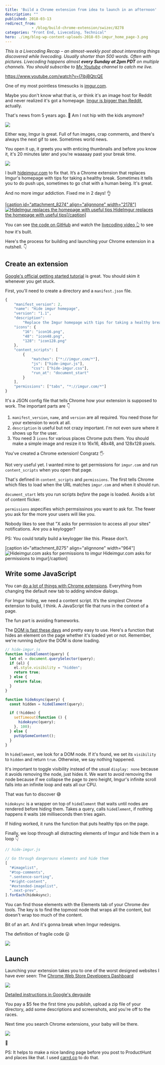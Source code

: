 ```yaml
---
title: 'Build a Chrome extension from idea to launch in an afternoon'
description: ""
published: 2018-03-13
redirect_from: 
            - /blog/build-chrome-extension/swizec/8278
categories: "Front End, Livecoding, Technical"
hero: ./img/blog-wp-content-uploads-2018-03-imgur_home_page-3.png
---
```

_This is a Livecoding Recap – an almost-weekly post about interesting things discovered while livecoding. Usually shorter than 500 words. Often with pictures. Livecoding happens almost **every Sunday at 2pm PDT** on multiple channels. You should subscribe to [My Youtube](https://www.youtube.com/TheSwizec) channel to catch me live._



https://www.youtube.com/watch?v=I7ibjBQtcQE



One of my most pointless timesucks is [imgur.com](https://imgur.com).



Maybe you don&#x27;t know what that is, or think it&#x27;s an image host for Reddit and never realized it&#x27;s got a homepage. [Imgur is bigger than Reddit](https://www.buzzfeed.com/jwherrman/imgur-is-now-bigger-than-reddit), actually.



That&#x27;s news from 5 years ago. 🤔 Am I not hip with the kids anymore?



![](./img/media-ifxLK48cnyDDi-giphy.gif)



Either way, Imgur is great. Full of fun images, crap comments, and there&#x27;s always the next gif to see. Sometimes world news.



You open it up, it greets you with enticing thumbnails and before you know it, it&#x27;s 20 minutes later and you&#x27;re waaaaay past your break time.



![](./img/blog-wp-content-uploads-2018-03-imgur_home_page-3.png)



I built [hideimgur.com](#) to fix that. It’s a Chrome extension that replaces Imgur&#x27;s homepage with tips for taking a healthy break. Sometimes it tells you to do push ups, sometimes to go chat with a human being. It&#x27;s great.



And no more imgur addiction. Fixed me in 2 days! 👌



[\[caption id=&quot;attachment_8274&quot; align=&quot;alignnone&quot; width=&quot;2178&quot;\]![HideImgur replaces the homepage with useful tips](./img/blog-wp-content-uploads-2018-03-hide-imgur-homepage-1.png) HideImgur replaces the homepage with useful tips\[/caption\]](http://hideimgur.com)



You can see [the code on GitHub](https://github.com/Swizec/hide-imgur-homepage) and watch the [livecoding video 👆](#) to see how it&#x27;s built.



Here&#x27;s the process for building and launching your Chrome extension in a nutshell. 👇



## Create an extension



[Google&#x27;s official getting started tutorial](https://developer.chrome.com/extensions/getstarted) is great. You should skim it whenever you get stuck.



First, you&#x27;ll need to create a directory and a `manifest.json` file.



```javascript
{
    "manifest_version": 2,
    "name": "Hide imgur homepage",
    "version": "1.1",
    "description":
        "Replace the Imgur homepage with tips for taking a healthy break. New tip every time you slack.",
    "icons": {
        "16": "icon16.png",
        "48": "icon48.png",
        "128": "icon128.png"
    },
    "content_scripts": [
        {
            "matches": ["*://imgur.com/*"],
            "js": ["hide-imgur.js"],
            "css": ["hide-imgur.css"],
            "run_at": "document_start"
        }
    ],
    "permissions": ["tabs", "*://imgur.com/*"]
}
```



It&#x27;s a JSON config file that tells Chrome how your extension is supposed to work. The important parts are 👇



1. `manifest_version`, `name`, and `version` are all required. You need those for your extension to work at all.
2. `description` is useful but not crazy important. I&#x27;m not even sure where it shows up for the user.
3. You need 3 `icons` for various places Chrome puts them. You should make a simple image and resize it to 16x16, 48x48, and 128x128 pixels.



You&#x27;ve created a Chrome extension! Congratz 🖐



Not very useful yet. I wanted mine to get permissions for `imgur.com` and run `content_scripts` when you open that page.



That&#x27;s defined in `content_scripts` and `permissions`. The first tells Chrome which files to load when the URL matches `imgur.com` and when it should run.



`document_start` lets you run scripts _before_ the page is loaded. Avoids a lot of content flicker.



`permissions` aspecifies which permsissinos you want to ask for. The fewer you ask for the more your users will like you.



Nobody likes to see that &quot;X asks for permission to access all your sites&quot; notifications. Are you a keylogger?



PS: You could totally build a keylogger like this. Please don&#x27;t.



\[caption id=&quot;attachment_8275&quot; align=&quot;alignnone&quot; width=&quot;964&quot;]![Hideimgur.com asks for permissions to imgur](./img/blog-wp-content-uploads-2018-03-permissions-screenshot-3.png) Hideimgur.com asks for permissions to imgur\[/caption]



## Write some JavaScript



You can [do a lot of things with Chrome extensions](https://developer.chrome.com/extensions/devguide). Everything from changing the default new tab to adding window dialogs.



For Imgur hiding, we need a content script. It’s the simplest Chrome extension to build, I think. A JavaScript file that runs in the context of a page.



The fun part is avoiding frameworks.



The [DOM is fast these days](https://swizec.com/blog/building-interactive-dom-benchmark-preliminary-results/swizec/8219) and pretty easy to use. Here&#x27;s a function that hides an element on the page whether it&#x27;s loaded yet or not. Remember, we&#x27;re running _before_ the DOM is done loading.



```javascript
// hide-imgur.js
function hideElement(query) {
  let el = document.querySelector(query);
  if (el) {
    el.style.visibility = "hidden";
    return true;
  } else {
    return false;
  }
}

function hideAsync(query) {
  const hidden = hideElement(query);

  if (!hidden) {
    setTimeout(function () {
      hideAsync(query);
    }, 100);
  } else {
    putUpSomeContent();
  }
}
```



In `hideElement`, we look for a DOM node. If it&#x27;s found, we set its `visibility` to `hidden` and return `true`. Otherwise, we say nothing happened.



It&#x27;s important to toggle visibility instead of the usual `display: none` because it avoids removing the node, just hides it. We want to avoid removing the node because if we collapse the page to zero height, Imgur&#x27;s infinite scroll falls into an infinite loop and eats all our CPU.



That was fun to discover 😅



`hideAsync` is a wrapper on top of `hideElement` that waits until nodes are rendered before hiding them. Takes a query, calls `hideElement`, if nothing happens it waits `100` milliseconds then tries again.



If hiding worked, it runs the function that puts healthy tips on the page.



Finally, we loop through all distracting elements of Imgur and hide them in a loop 👇



```javascript
// hide-imgur.js

// Go through dangerouns elements and hide them
[
  "#imagelist",
  "#top-comments",
  ".sentence-sorting",
  "#right-content",
  "#extended-imagelist",
  ".next-prev",
].forEach(hideAsync);
```



You can find those elements with the Elements tab of your Chrome dev tools. The key is to find the topmost node that wraps all the content, but doesn&#x27;t wrap too much of the content.



Bit of an art. And it&#x27;s gonna break when Imgur redesigns.



The definition of fragile code 😛



![](./img/media-Xra0ADZp25hBK-giphy.gif)



## Launch



Launching your extension takes you to one of the worst designed websites I have ever seen: The [Chrome Web Store Developers Dashboard](https://chrome.google.com/webstore/developer/dashboard?pli=1&amp;authuser=1)



![](./img/blog-wp-content-uploads-2018-03-Screen-Shot-2018-03-13-at-09.55.39-3.png)



[Detailed instructions in Google&#x27;s devguide](https://developer.chrome.com/webstore/publish)



You pay a $5 fee the first time you publish, upload a zip file of your directory, add some descriptions and screenshots, and you&#x27;re off to the races.



Next time you search Chrome extensions, your baby will be there.



[![](./img/blog-wp-content-uploads-2018-03-Screen-Shot-2018-03-13-at-09.42.44-1-1024x126.png)](http://hideimgur.com)



🤘



PS: It helps to make a nice landing page before you post to ProductHunt and places like that. I used [carrd.co](https://carrd.co) to do that.